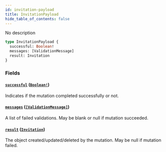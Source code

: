 ```yaml
---
id: invitation-payload
title: InvitationPayload
hide_table_of_contents: false
---
```



No description

```graphql
type InvitationPayload {
  successful: Boolean!
  messages: [ValidationMessage]
  result: Invitation
}
```


### Fields

#### [`successful`](#) ([`Boolean!`](/swapi/scalars/boolean))

Indicates if the mutation completed successfully or not.


#### [`messages`](#) ([`[ValidationMessage]`](/swapi/objects/validation-message))

A list of failed validations. May be blank or null if mutation succeeded.


#### [`result`](#) ([`Invitation`](/swapi/objects/invitation))

The object created/updated/deleted by the mutation. May be null if mutation failed.
